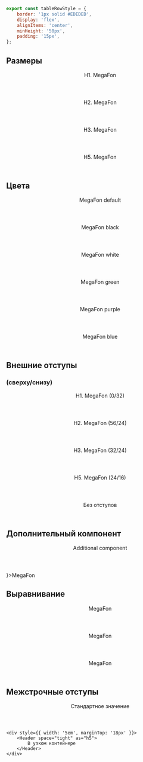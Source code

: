 
```javascript collapse=Код tableRowStyle
export const tableRowStyle = {
    border: '1px solid #EDEDED',
    display: 'flex',
    alignItems: 'center',
    minHeight: '50px',
    padding: '15px',
};
```

## Размеры

<Playground>
    <div style={tableRowStyle}>
        <Header as="h1">H1. MegaFon</Header>
    </div>
    <div style={tableRowStyle}>
        <Header as="h2">H2. MegaFon</Header>
    </div>
    <div style={tableRowStyle}>
        <Header as="h3">H3. MegaFon</Header>
    </div>
    <div style={tableRowStyle}>
        <Header as="h5">H5. MegaFon</Header>
    </div>
</Playground>

## Цвета

<Playground>
    <div style={tableRowStyle}>
        <Header color="default" as="h2">MegaFon default</Header>
    </div>
    <div style={{...tableRowStyle, background: 'var(--stcWhite)'}}>
        <Header color="black" as="h2">MegaFon black</Header>
    </div>
    <div style={{...tableRowStyle, background: 'var(--stcBlack)'}}>
        <Header color="white" as="h2">MegaFon white</Header>
    </div>
    <div style={tableRowStyle}>
        <Header color="green" as="h2">MegaFon green</Header>
    </div>
    <div style={tableRowStyle}>
        <Header color="purple" as="h2">MegaFon purple</Header>
    </div>
    <div style={tableRowStyle}>
        <Header color="blue" as="h2">MegaFon blue</Header>
    </div>
</Playground>

## Внешние отступы
### (сверху/снизу)

<Playground>
    <div style={tableRowStyle}>
        <Header as="h1" margin>H1. MegaFon (0/32)</Header>
    </div>
    <div style={tableRowStyle}>
        <Header as="h2" margin>H2. MegaFon (56/24)</Header>
    </div>
    <div style={tableRowStyle}>
        <Header as="h3" margin>H3. MegaFon (32/24)</Header>
    </div>
    <div style={tableRowStyle}>
        <Header as="h5" margin>H5. MegaFon (24/16)</Header>
    </div>
    <div style={tableRowStyle}>
        <Header as="h2">Без отступов</Header>
    </div>
</Playground>

## Дополнительный компонент

<Playground>
    <div style={tableRowStyle}>
        <Header as="h2" addition={
            <Header as="h3">Additional component</Header>
        }>MegaFon</Header>
    </div>
</Playground>

## Выравнивание

<Playground>
    <Header align="left">
        MegaFon
    </Header>
    <Header align="center">
        MegaFon
    </Header>
    <Header align="right">
        MegaFon
    </Header>
</Playground>

## Межстрочные отступы

<Playground>
    <Header as="h5">
        Стандартное значение
    </Header>

    <div style={{ width: '5em', marginTop: '18px' }}>
        <Header space="tight" as="h5">
            В узком контейнере
        </Header>
    </div>
</Playground>
